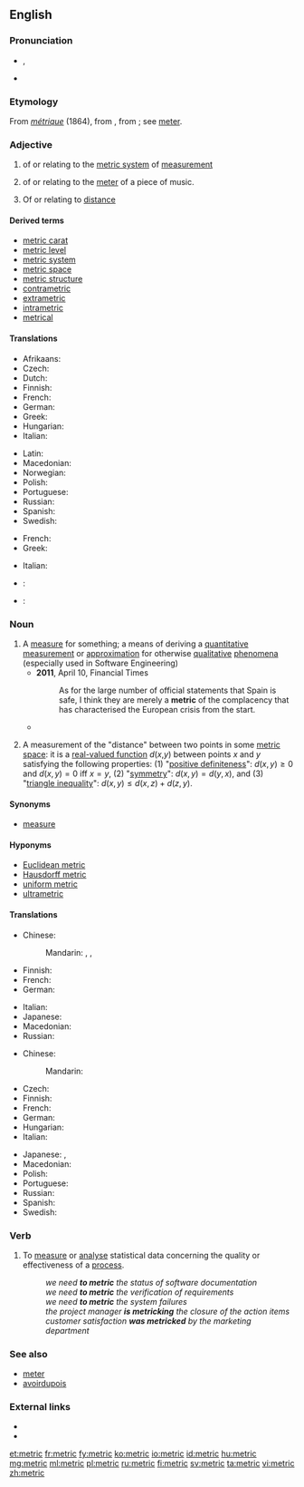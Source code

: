 ==English==
{{wikipedia}}

===Pronunciation===
* {{IPA|/ˈmɛt.ɹɪk/}}, {{X-SAMPA|/"mEt.r\Ik/}}
* {{hyphenation|met|ric}}

===Etymology===
From {{etyl|fr|en}} ''[[métrique]]'' (1864), from {{etyl|NL.|en}} {{term|metricus||pertaining to the system based on the meter}}, from {{term|metrum||a meter}}; see [[meter]].

===Adjective===
{{en-adj|-}}

# of or relating to the [[metric system]] of [[measurement]]
# {{context|music|lang=en}} of or relating to the [[meter]] of a piece of music.
# {{context|mathematics|physics|lang=en}} Of or relating to [[distance]]

====Derived terms====
* [[metric carat]]
* [[metric level]]
* [[metric system]]
* [[metric space]]
* [[metric structure]]
* [[contrametric]]
* [[extrametric]]
* [[intrametric]]
* [[metrical]]

====Translations====
{{trans-top|relating to metric system}}
* Afrikaans: {{t|af|metriek}}
* Czech: {{t+|cs|metrický|m}}
* Dutch: {{t|nl|metriek}}
* Finnish: {{t|fi|metrinen}}
* French: {{t+|fr|métrique}}
* German: {{t+|de|metrisch}}
* Greek: {{t+|el|μετρικός|tr=metrikós}}
* Hungarian: {{t|hu|metrikus}}
* Italian: {{t|it|metrico}}
{{trans-mid}}
* Latin: {{t|la|metricus}}
* Macedonian: {{t|mk|метрички|m|tr=métrički}}
* Norwegian: {{t+|no|metrisk}}
* Polish: {{t|pl|metryczny|m}}
* Portuguese: {{t+|pt|métrico|m}}
* Russian: {{t+|ru|метрический|tr=metríčeskij}}
* Spanish: {{t|es|métrico}}
* Swedish: {{t+|sv|metrisk}}
{{trans-bottom}}

{{trans-top|relating to musical meter}}
* French: {{t+|fr|métrique}}
* Greek: {{t+|el|μετρικός|tr=metrikós}}
{{trans-mid}}
* Italian: {{t|it|metrico}}
{{trans-bottom}}

{{checktrans-top}}
* {{ttbc|la}}: {{t|la|metricus}}
* {{ttbc|fa}}: {{t+|fa|متریک|tr=metrik}}
{{trans-bottom}}

===Noun===
{{en-noun}}

# A [[measure]] for something; a means of deriving a [[quantitative]] [[measurement]] or [[approximation]] for otherwise [[qualitative]] [[phenomena]] (especially used in Software Engineering)
#* '''2011''', April 10, Financial Times
#*: As for the large number of official statements that Spain is safe, I think they are merely a '''metric''' of the complacency that has characterised the European crisis from the start.
#*{{quote-magazine|date=2013-08-03|volume=408|issue=8847|magazine={{w|The Economist}}
|title=[http://www.economist.com/news/finance-and-economics/21582498-america-has-changed-way-it-measures-gdp-boundary-problems Boundary problems]
|passage=Economics is a messy discipline: too fluid to be a science, too rigorous to be an art. Perhaps it is fitting that economists’ most-used '''metric''', gross domestic product (GDP), is a tangle too. GDP measures the total value of output in an economic territory. Its apparent simplicity explains why it is scrutinised down to tenths of a percentage point every month.}}
# {{context|mathematics|lang=en}} A measurement of the "distance" between two points in some [[metric space]]: it is a [[real-valued function]] ''d''(''x'',''y'') between points ''x'' and ''y'' satisfying the following properties: (1) "[[positive definiteness]]": <math> d(x,y) \ge 0 </math> and <math> d(x,y) = 0 \mbox{ iff } x=y </math>, (2) "[[symmetric|symmetry]]": <math> d(x,y) = d(y,x) </math>, and (3) "[[triangle inequality]]": <math> d(x,y) \le d(x,z) + d(z,y) </math>.

====Synonyms====
* [[measure]]

====Hyponyms====
* [[Euclidean metric]]
* [[Hausdorff metric]]
* [[uniform metric]]
* [[ultrametric]]

====Translations====
{{trans-top|measure for something}}
* Chinese:
*: Mandarin: {{t+|cmn|度量|tr=dùliàng|sc=Hani}}, {{t+|cmn|計量|sc=Hani}}, {{t+|cmn|计量|tr=jìliàng|sc=Hani}}
* Finnish: {{t+|fi|mittari}}
* French: {{t+|fr|métrique|f}}
* German: {{t+|de|Metrik|f}}
{{trans-mid}}
* Italian: {{t+|it|metrica|f}}
* Japanese: {{t|ja|計量|tr=けいりょう, keiryō|sc=Jpan}}
* Macedonian: {{t|mk|метрика|f|tr=métrika}}
* Russian: {{t+|ru|метрика|f|tr=métrika|sc=Cyrl}}
{{trans-bottom}}

{{trans-top|notion in mathematics}}
* Chinese:
*: Mandarin: {{t+|cmn|度量|tr=dùliàng|sc=Hani}}
* Czech: {{t|cs|metrika|f}}
* Finnish: {{t|fi|metriikka}}
* French: {{t+|fr|métrique|f}}
* German: {{t+|de|Metrik|f}}
* Hungarian: {{t|hu|metrika}}
* Italian: {{t+|it|metrica|f}}
{{trans-mid}}
* Japanese: {{t|ja|計量|tr=けいりょう, keiryō|sc=Jpan}}, {{t|ja|メトリック|tr=metorikku|sc=Jpan}}
* Macedonian: {{t|mk|метрика|f|tr=métrika}}
* Polish: {{t+|pl|metryka|f}}
* Portuguese: {{t+|pt|métrica|f}}
* Russian: {{t+|ru|метрика|f|tr=métrika}}
* Spanish: {{t|es|métrica|f}}
* Swedish: {{t+|sv|metrik|c}}
{{trans-bottom}}

===Verb===
{{en-verb|not used|metricking|metricked}}

# {{context|transitive|aerospace, systems engineering|lang=en}} To [[measure]] or [[analyse]] statistical data concerning the quality or effectiveness of a [[process]].
#: ''we need '''to metric''' the status of software documentation''
#: ''we need '''to metric''' the verification of requirements''
#: ''we need '''to metric''' the system failures''
#: ''the project manager '''is metricking''' the closure of the action items''
#: ''customer satisfaction '''was metricked''' by the marketing department''

===See also===
* [[meter]]
* [[avoirdupois]]

===External links===
* {{R:Webster 1913}}
* {{R:Century 1911}}

[[et:metric]]
[[fr:metric]]
[[fy:metric]]
[[ko:metric]]
[[io:metric]]
[[id:metric]]
[[hu:metric]]
[[mg:metric]]
[[ml:metric]]
[[pl:metric]]
[[ru:metric]]
[[fi:metric]]
[[sv:metric]]
[[ta:metric]]
[[vi:metric]]
[[zh:metric]]